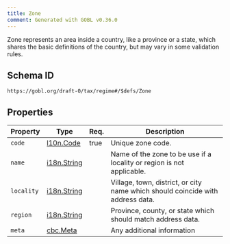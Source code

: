 ```yaml
---
title: Zone
comment: Generated with GOBL v0.36.0
---
```


Zone represents an area inside a country, like a province or a state, which shares the basic definitions of the country, but may vary in some validation rules.

## Schema ID

`https://gobl.org/draft-0/tax/regime#/$defs/Zone`

## Properties

| Property   | Type                                | Req. | Description                                                                    |
|------------|-------------------------------------|------|--------------------------------------------------------------------------------|
| `code`     | [l10n.Code](/draft-0/l10n/code)     | true | Unique zone code.                                                              |
| `name`     | [i18n.String](/draft-0/i18n/string) |      | Name of the zone to be use if a locality or region is not applicable.          |
| `locality` | [i18n.String](/draft-0/i18n/string) |      | Village, town, district, or city name which should coincide with address data. |
| `region`   | [i18n.String](/draft-0/i18n/string) |      | Province, county, or state which should match address data.                    |
| `meta`     | [cbc.Meta](/draft-0/cbc/meta)       |      | Any additional information                                                     |

